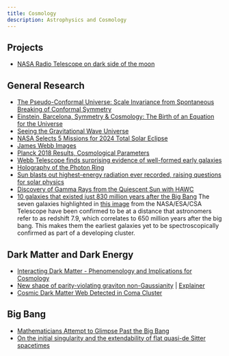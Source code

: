 ```yaml
---
title: Cosmology
description: Astrophysics and Cosmology
---
```


## Projects

- [NASA Radio Telescope on dark side of the moon](https://www.jpl.nasa.gov/news/lunar-crater-radio-telescope-illuminating-the-cosmic-dark-ages)

## General Research

- [The Pseudo-Conformal Universe: Scale Invariance from Spontaneous Breaking of Conformal Symmetry](https://arxiv.org/abs/1106.1428)
- [Einstein, Barcelona, Symmetry & Cosmology: The Birth of an Equation for the Universe](https://arxiv.org/pdf/2309.02477.pdf)
- [Seeing the Gravitational Wave Universe](https://arxiv.org/abs/2211.05148)
- [NASA Selects 5 Missions for 2024 Total Solar Eclipse](https://www.nasa.gov/feature/goddard/2023/sun/science-in-the-shadows-nasa-selects-5-experiments-for-2024-total-solar-eclipse)
- [James Webb Images](https://esawebb.org/images/)
- [Planck 2018 Results, Cosmological Parameters](https://arxiv.org/abs/1807.06209)
- [Webb Telescope finds surprising evidence of well-formed early galaxies](https://twitter.com/WKCosmo/status/1629868261490737153?s=20)
- [Holography of the Photon Ring](https://arxiv.org/abs/2205.05064)
- [Sun blasts out highest-energy radiation ever recorded, raising questions for solar physics](https://www.space.com/sun-blasts-highest-energy-radiation-ever-recorded-raising-questions-solar-physics)
- [Discovery of Gamma Rays from the Quiescent Sun with HAWC](https://journals.aps.org/prl/abstract/10.1103/PhysRevLett.131.051201)
- [10 galaxies that existed just 830 million years after the Big Bang](https://esawebb.org/images/aspire1/)
The seven galaxies highlighted in [this image](https://esawebb.org/images/protocluster-1/) from the NASA/ESA/CSA Telescope have been confirmed to be at a distance that astronomers refer to as redshift 7.9, which correlates to 650 million years after the big bang. This makes them the earliest galaxies yet to be spectroscopically confirmed as part of a developing cluster.

## Dark Matter and Dark Energy

- [Interacting Dark Matter - Phenomenology and Implications for Cosmology](https://www.youtube.com/watch?v=lzUNr-0E8Us)
- [New shape of parity-violating graviton non-Gaussianity](https://arxiv.org/abs/2303.05178) | [Explainer](https://twitter.com/MMylova/status/1634015492775002112?s=20)
- [Cosmic Dark Matter Web Detected in Coma Cluster](https://subarutelescope.org/en/results/2024/02/07/3367.html)

## Big Bang

- [Mathematicians Attempt to Glimpse Past the Big Bang](https://www.quantamagazine.org/mathematicians-attempt-to-glimpse-past-the-big-bang-20240531/)
- [On the initial singularity and the extendability of flat quasi-de Sitter spacetimes](https://link.springer.com/article/10.1007/JHEP10(2023)182)
